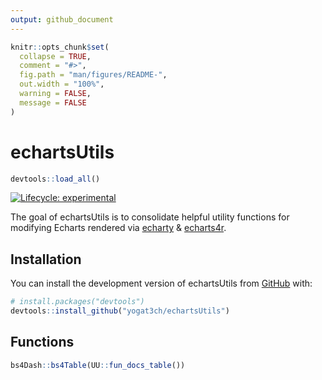 ```yaml
---
output: github_document
---
```


<!-- README.md is generated from README.Rmd. Please edit that file -->

```r
knitr::opts_chunk$set(
  collapse = TRUE,
  comment = "#>",
  fig.path = "man/figures/README-",
  out.width = "100%",
  warning = FALSE,
  message = FALSE
)
```

# echartsUtils
```r
devtools::load_all()
```

<!-- badges: start -->
[![Lifecycle: experimental](https://img.shields.io/badge/lifecycle-experimental-orange.svg)](https://lifecycle.r-lib.org/articles/stages.html#experimental)
<!-- badges: end -->

The goal of echartsUtils is to consolidate helpful utility functions for modifying Echarts rendered via [echarty](https://github.com/helgasoft/echarty) & [echarts4r](https://github.com/JohnCoene/echarts4r).

## Installation

You can install the development version of echartsUtils from [GitHub](https://github.com/) with:

``` r
# install.packages("devtools")
devtools::install_github("yogat3ch/echartsUtils")
```

## Functions

```r
bs4Dash::bs4Table(UU::fun_docs_table())
```

